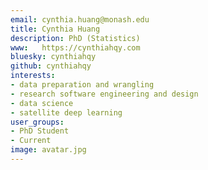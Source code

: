 ```yaml
---
email: cynthia.huang@monash.edu
title: Cynthia Huang
description: PhD (Statistics)
www:   https://cynthiahqy.com
bluesky: cynthiahqy
github: cynthiahqy
interests:
- data preparation and wrangling
- research software engineering and design
- data science
- satellite deep learning
user_groups:
- PhD Student
- Current
image: avatar.jpg
---
```


